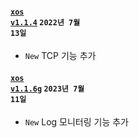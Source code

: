 #### <code class='changelog-service'><a href="https://docs.whatap.io/release-notes/db/xos-1_1_4">xos v1.1.4</a></code> <code class='changelog-date'>2022년 7월 13일</code>

- <code class="New">New</code> TCP 기능 추가

#### <code class='changelog-service'><a href="https://docs.whatap.io/release-notes/db/xos-1_1_6g">xos v1.1.6g</a></code> <code class='changelog-date'>2023년 7월 11일</code>

- <code class="New">New</code> Log 모니터링 기능 추가

